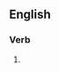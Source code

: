 {{also|estivâtes}}

==English==

===Verb===
{{head|en|verb form}}

# {{en-third-person singular of|estivate}}